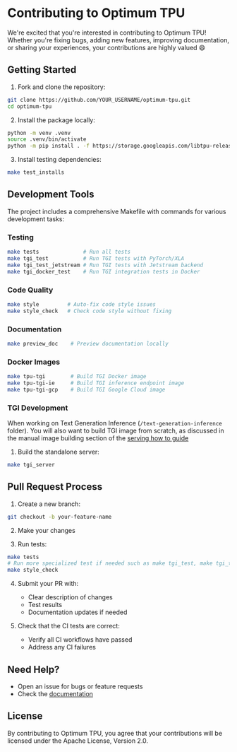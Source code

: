 # Contributing to Optimum TPU

We're excited that you're interested in contributing to Optimum TPU! Whether you're fixing bugs, adding new features, improving documentation, or sharing your experiences, your contributions are highly valued 😄

## Getting Started

1. Fork and clone the repository:
```bash
git clone https://github.com/YOUR_USERNAME/optimum-tpu.git
cd optimum-tpu
```

2. Install the package locally:
```bash
python -m venv .venv
source .venv/bin/activate
python -m pip install . -f https://storage.googleapis.com/libtpu-releases/index.html

```
3. Install testing dependencies:
```bash
make test_installs
```

## Development Tools

The project includes a comprehensive Makefile with commands for various development tasks:

### Testing
```bash
make tests              # Run all tests
make tgi_test           # Run TGI tests with PyTorch/XLA
make tgi_test_jetstream # Run TGI tests with Jetstream backend
make tgi_docker_test    # Run TGI integration tests in Docker
```

### Code Quality
```bash
make style         # Auto-fix code style issues
make style_check   # Check code style without fixing
```

### Documentation
```bash
make preview_doc    # Preview documentation locally
```

### Docker Images
```bash
make tpu-tgi        # Build TGI Docker image
make tpu-tgi-ie     # Build TGI inference endpoint image
make tpu-tgi-gcp    # Build TGI Google Cloud image
```

### TGI Development
When working on Text Generation Inference (`/text-generation-inference` folder). You will also want to build TGI image from scratch, as discussed in the manual image building section of the [serving how to guide](./howto/serving)

1. Build the standalone server:
```bash
make tgi_server
```

## Pull Request Process

1. Create a new branch:
```bash
git checkout -b your-feature-name
```

2. Make your changes

3. Run tests:
```bash
make tests 
# Run more specialized test if needed such as make tgi_test, make tgi_test_jetstream, make tgi_docker_test
make style_check
```

4. Submit your PR with:
   - Clear description of changes
   - Test results
   - Documentation updates if needed

5. Check that the CI tests are correct:
    - Verify all CI workflows have passed
    - Address any CI failures

## Need Help?

- Open an issue for bugs or feature requests
- Check the [documentation](https://huggingface.co/docs/optimum/tpu/overview)

## License

By contributing to Optimum TPU, you agree that your contributions will be licensed under the Apache License, Version 2.0.